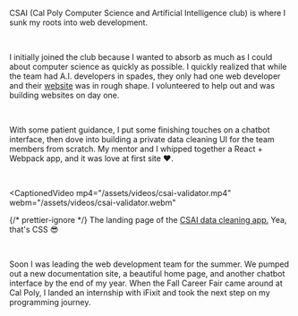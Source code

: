 
CSAI (Cal Poly Computer Science and Artificial Intelligence club) is where I
sunk my roots into web development.

<br />

I initially joined the club because I wanted to absorb as much as I could about
computer science as quickly as possible. I quickly realized that while the team
had A.I. developers in spades, they only had one web developer and their <a href="https://csaicalpoly.com/" target="_blank">website</a>
was in rough shape. I volunteered to help out and was building websites on day
one.

<br />

With some patient guidance, I put some finishing touches on a chatbot interface,
then dove into building a private data cleaning UI for the team members from
scratch. My mentor and I whipped together a React + Webpack app, and it was love
at first site ❤️.

<br />

<CaptionedVideo
   mp4="/assets/videos/csai-validator.mp4"
   webm="/assets/videos/csai-validator.webm"
>
   {/* prettier-ignore */}
   <CaptionText>The landing page of the
      <a href="https://reverent-davinci-cfec49.netlify.app/login" target="_blank">CSAI data cleaning app.</a> Yea, that's CSS 😎</CaptionText>
</CaptionedVideo>

<br />

Soon I was leading the web development team for the summer. We pumped out a new
documentation site, a beautiful home page, and another chatbot interface by the
end of my year. When the Fall Career Fair came around at Cal Poly, I landed an
internship with iFixit and took the next step on my programming journey.
